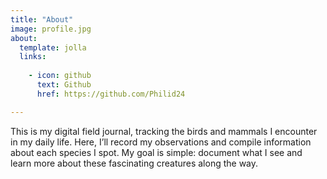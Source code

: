 ```yaml
---
title: "About"
image: profile.jpg
about:
  template: jolla
  links:
    
    - icon: github
      text: Github
      href: https://github.com/Philid24

---
```


This is my digital field journal, tracking the birds and mammals I encounter in my daily life. Here, I'll record my observations and compile information about each species I spot. My goal is simple: document what I see and learn more about these fascinating creatures along the way.
